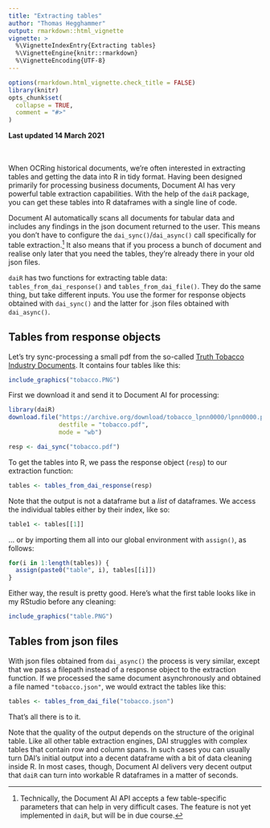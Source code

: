 ```yaml
---
title: "Extracting tables"
author: "Thomas Hegghammer"
output: rmarkdown::html_vignette
vignette: >
  %\VignetteIndexEntry{Extracting tables}
  %\VignetteEngine{knitr::rmarkdown}
  %\VignetteEncoding{UTF-8}
---
```


```r
options(rmarkdown.html_vignette.check_title = FALSE)
library(knitr)
opts_chunk$set(
  collapse = TRUE,
  comment = "#>"
)
```

**Last updated 14 March 2021**
\
\
\

When OCRing historical documents, we're often interested in extracting tables and getting the data into R in tidy format. Having been designed primarily for processing business documents, Document AI has very powerful table extraction capabilities. With the help of the `daiR` package, you can get these tables into R dataframes with a single line of code.

Document AI automatically scans all documents for tabular data and includes any findings in the json document returned to the user. This means you don't have to configure the `dai_sync()`/`dai_async()` call specifically for table extraction.^[Technically, the Document AI API accepts a few table-specific parameters that can help in very difficult cases. The feature is not yet implemented in `daiR`, but will be in due course.] It also means that if you process a bunch of document and realise only later that you need the tables, they're already there in your old json files. 

`daiR` has two functions for extracting table data: `tables_from_dai_response()` and `tables_from_dai_file()`. They do the same thing, but take different inputs. You use the former for response objects obtained with `dai_sync()` and the latter for .json files obtained with `dai_async()`.

## Tables from response objects

Let's try sync-processing a small pdf from the so-called [Truth Tobacco Industry Documents](https://en.wikipedia.org/wiki/Truth_Tobacco_Industry_Documents). It contains four tables like this: 

```r
include_graphics("tobacco.PNG")
```

First we download it and send it to Document AI for processing:
```r
library(daiR)
download.file("https://archive.org/download/tobacco_lpnn0000/lpnn0000.pdf", 
              destfile = "tobacco.pdf",
              mode = "wb")

resp <- dai_sync("tobacco.pdf")
```

To get the tables into R, we pass the response object (`resp`) to our extraction function:

```r
tables <- tables_from_dai_response(resp)
```

Note that the output is not a dataframe but a *list* of dataframes. We access the individual tables either by their index, like so:

```r
table1 <- tables[[1]]
```

... or by importing them all into our global environment with `assign()`, as follows:

```r
for(i in 1:length(tables)) {
  assign(paste0("table", i), tables[[i]])
}
```

Either way, the result is pretty good. Here's what the first table looks like in my RStudio before any cleaning:

```r
include_graphics("table.PNG")
```

## Tables from json files

With json files obtained from `dai_async()` the process is very similar, except that we pass a filepath instead of a response object to the extraction function. If we processed the same document asynchronously and obtained a file named `"tobacco.json"`, we would extract the tables like this:

```r
tables <- tables_from_dai_file("tobacco.json")
```

That's all there is to it.

Note that the quality of the output depends on the structure of the original table. Like all other table extraction engines, DAI struggles with complex tables that contain row and column spans. In such cases you can usually turn DAI's initial output into a decent dataframe with a bit of data cleaning inside R. In most cases, though, Document AI delivers very decent output that `daiR` can turn into workable R dataframes in a matter of seconds. 

